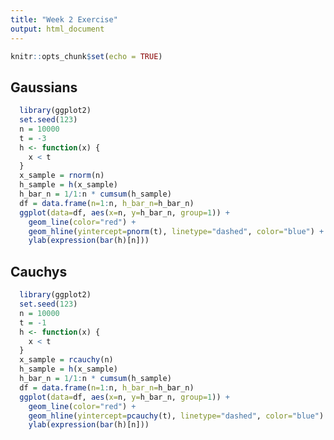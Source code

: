 ```yaml
---
title: "Week 2 Exercise"
output: html_document
---
```


```r
knitr::opts_chunk$set(echo = TRUE)
```

## Gaussians

```r
  library(ggplot2)
  set.seed(123)
  n = 10000
  t = -3
  h <- function(x) {
    x < t
  }
  x_sample = rnorm(n)
  h_sample = h(x_sample)
  h_bar_n = 1/1:n * cumsum(h_sample)
  df = data.frame(n=1:n, h_bar_n=h_bar_n)
  ggplot(data=df, aes(x=n, y=h_bar_n, group=1)) +
    geom_line(color="red") +
    geom_hline(yintercept=pnorm(t), linetype="dashed", color="blue") +
    ylab(expression(bar(h)[n]))
```

## Cauchys

```r
  library(ggplot2)
  set.seed(123)
  n = 10000
  t = -1
  h <- function(x) {
    x < t
  }
  x_sample = rcauchy(n)
  h_sample = h(x_sample)
  h_bar_n = 1/1:n * cumsum(h_sample)
  df = data.frame(n=1:n, h_bar_n=h_bar_n)
  ggplot(data=df, aes(x=n, y=h_bar_n, group=1)) +
    geom_line(color="red") +
    geom_hline(yintercept=pcauchy(t), linetype="dashed", color="blue") +
    ylab(expression(bar(h)[n]))
```

